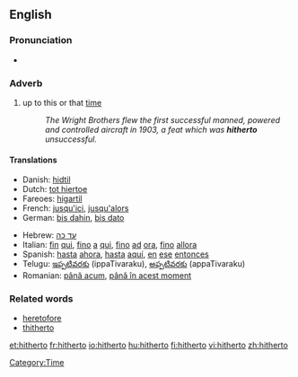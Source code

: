 ==English==

===Pronunciation===
*{{audio|en-us-hitherto.ogg|Audio (US)}}

===Adverb===
# up to this or that [[time]] <!--(used frequently in [[legal]] papers).-->
#:''The Wright Brothers flew the first successful manned, powered and controlled aircraft in 1903, a feat which was '''hitherto''' unsuccessful.''

====Translations====
{{top}}
*Danish: [[hidtil]]
*Dutch: [[tot hiertoe]]
*Fareoes: [[higartil]]
*French: [[jusqu'ici]], [[jusqu'alors]]
*German: [[bis dahin]], [[bis dato]]
{{mid}}
*Hebrew: [[עד כה]]
*Italian: [[fin]] [[qui]], [[fino]] [[a]] [[qui]], [[fino]] [[ad]] [[ora]], [[fino]] [[allora]]
*Spanish: [[hasta]] [[ahora]], [[hasta]] [[aquí]], [[en]] [[ese]] [[entonces]]
*Telugu: [[ఇప్పటివరకు]] (ippaTivaraku), [[అప్పటివరకు]] (appaTivaraku)
*Romanian: [[până acum]], [[până în acest moment]] 
{{bottom}}

===Related words===
*[[heretofore]]
*[[thitherto]]

[[Category:Time]]

[[et:hitherto]]
[[fr:hitherto]]
[[io:hitherto]]
[[hu:hitherto]]
[[fi:hitherto]]
[[vi:hitherto]]
[[zh:hitherto]]